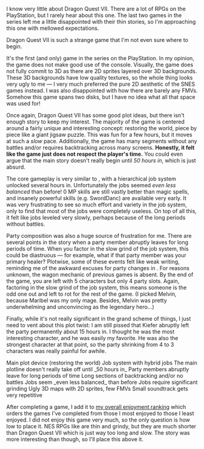 I know very little about Dragon Quest&nbsp;VII. There are a lot of RPGs on the PlayStation, but I rarely hear about this
one. The last two games in the series left me a little disappointed with their thin stories, so I'm approaching this one
with mellowed expectations.

<GameHeader game={props.game} />

Dragon Quest&nbsp;VII is such a strange game that I'm not even sure where to begin.

It's the first (and only) game in the series on the PlayStation. In my opinion, the game does not make good use of the
console. Visually, the game does not fully commit to 3D as there are 2D sprites layered over 3D backgrounds. These 3D
backgrounds have low quality textures, so the whole thing looks very ugly to me &mdash; I very much preferred the pure
2D aesthetic of the SNES games instead. I was also disappointed with how there are barely any FMVs. Somehow this game
spans two disks, but I have no idea what all that space was used for!

Once again, Dragon Quest&nbsp;VII has some good plot ideas, but there isn't enough story to keep my interest. The
majority of the game is centered around a fairly unique and interesting concept: <Spoiler>restoring the world, piece by
piece like a giant jigsaw puzzle.</Spoiler> This was fun for a few hours, but it moves at such a _slow_ pace.
Additionally, the game has many segments without any battles and/or requires backtracking across many screens.
**Honestly, it felt like the game just does not respect the player's time.**  You could even argue that the main story
doesn't really begin until _50 hours in_, which is just absurd.

The core gameplay is very similar to <GameLink slug="dragon_quest_vi" />, with a hierarchical job system unlocked
several hours in. Unfortunately the jobs seemed _even less balanced_ than before! 0&nbsp;MP skills are still vastly
better than magic spells, and insanely powerful skills (e.g. SwordDanc) are available very early. It was very
frustrating to see so much effort and variety in the job system, only to find that most of the jobs were completely
useless. On top of all this, it felt like jobs leveled very slowly, perhaps because of the long periods without battles.

Party composition was also a huge source of frustration for me. There are several points in the story when a party
member abruptly leaves for long periods of time. When you factor in the slow grind of the job system, this could be
diastruous &mdash; for example, what if that party member was your primary healer? Plotwise, some of these events felt
like weak writing, reminding me of the awkward excuses for party changes in <GameLink slug="final_fantasy_iv" />. For
reasons unknown, the wagon mechanic of previous games is absent. By the end of the game, you are left with 5 characters
but only 4 party slots. Again, factoring in the slow grind of the job system, this means someone is the odd one out and
left to rot for the rest of the game. <Spoiler>(I picked Melvin, because Maribel was my only mage. Besides, Melvin was
pretty underwhelming and unconvincing as the legendary hero...)</Spoiler>

Finally, while it's not really significant in the grand scheme of things, I just need to vent about this plot twist:
<Spoiler>I am still pissed that Kiefer abruptly left the party permanently about 15 hours in. I thought he was the most
interesting character, and he was easily my favorite. He was also the strongest character at that point, so the party
shrinking from 4 to 3 characters was really painful for awhile.</Spoiler>

<LikedDisliked>
  <LikedList>
    <LikedItem>Main plot device (<Spoiler>restoring the world</Spoiler>)</LikedItem>
    <LikedItem>Job system with hybrid jobs</LikedItem>
  </LikedList>
  <DislikedList>
    <DislikedItem>The main plotline doesn't really take off until _50 hours in_</DislikedItem>
    <DislikedItem>Party members abruptly leave for long periods of time</DislikedItem>
    <DislikedItem>Long sections of backtracking and/or no battles</DislikedItem>
    <DislikedItem>Jobs seem _even less balanced_ than before</DislikedItem>
    <DislikedItem>Jobs require significant grinding</DislikedItem>
    <DislikedItem>Ugly 3D maps with 2D sprites, few FMVs</DislikedItem>
    <DislikedItem>Small soundtrack gets very repetitive</DislikedItem>
  </DislikedList>
</LikedDisliked>

After completing a game, I add it to [my overall enjoyment ranking](/ranking) which orders the games I've completed from
those I most enjoyed to those I least enjoyed. I did not enjoy this game very much, so the only question is how low to
place it. NES RPGs like <GameLink slug="final_fantasy" /> are thin and grindy, but they are much shorter than Dragon
Quest&nbsp;VII which is just way too long and slow. The story was more interesting than
<GameLink slug="lightning_returns" /> though, so I'll place this above it.

<GameRanking game={props.slug} />
